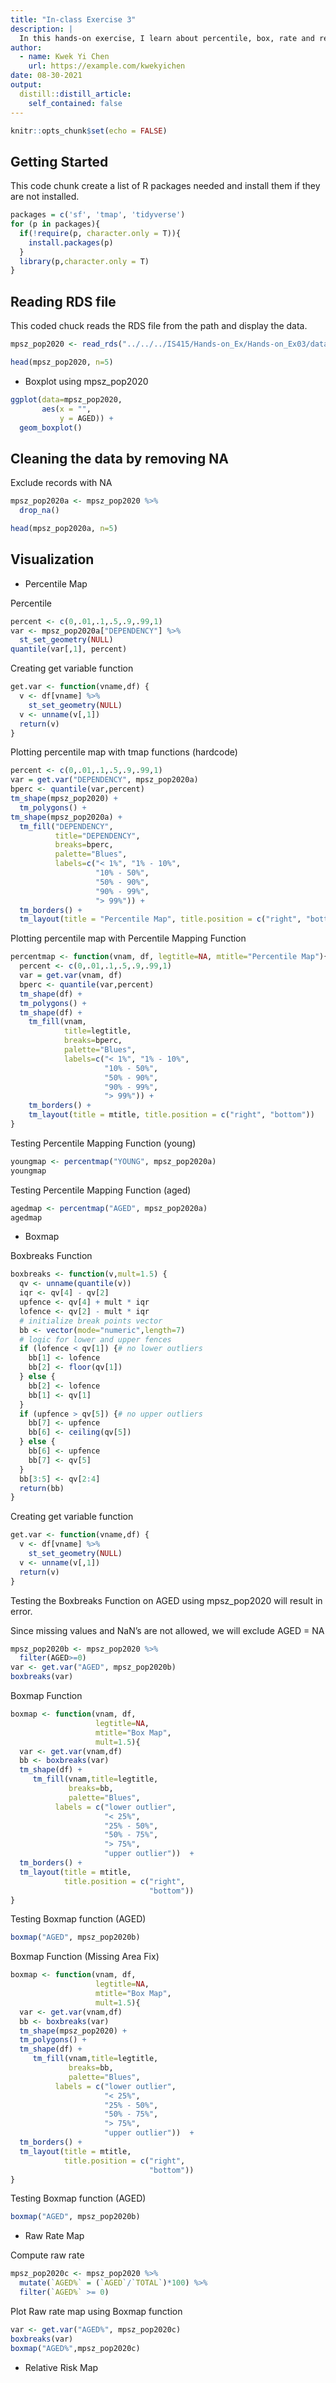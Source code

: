 ```yaml
---
title: "In-class Exercise 3"
description: |
  In this hands-on exercise, I learn about percentile, box, rate and relative risk map.
author:
  - name: Kwek Yi Chen
    url: https://example.com/kwekyichen
date: 08-30-2021
output:
  distill::distill_article:
    self_contained: false
---
```



```r
knitr::opts_chunk$set(echo = FALSE)
```


## Getting Started

This code chunk create a list of R packages needed and install them if they are not installed.

```r
packages = c('sf', 'tmap', 'tidyverse')
for (p in packages){
  if(!require(p, character.only = T)){
    install.packages(p)
  }
  library(p,character.only = T)
}
```

## Reading RDS file

This coded chuck reads the RDS file from the path and display the data.

```r
mpsz_pop2020 <- read_rds("../../../IS415/Hands-on_Ex/Hands-on_Ex03/data/rds/mpszpop2020.rds")

head(mpsz_pop2020, n=5) 
```

- Boxplot using mpsz_pop2020

```r
ggplot(data=mpsz_pop2020, 
       aes(x = "", 
           y = AGED)) +
  geom_boxplot()
```

## Cleaning the data by removing NA 

Exclude records with NA

```r
mpsz_pop2020a <- mpsz_pop2020 %>%
  drop_na()

head(mpsz_pop2020a, n=5) 
```

## Visualization

- Percentile Map

Percentile

```r
percent <- c(0,.01,.1,.5,.9,.99,1)
var <- mpsz_pop2020a["DEPENDENCY"] %>%
  st_set_geometry(NULL)
quantile(var[,1], percent)
```

Creating get variable function

```r
get.var <- function(vname,df) {
  v <- df[vname] %>%
    st_set_geometry(NULL)
  v <- unname(v[,1])
  return(v)
}
```

Plotting percentile map with tmap functions (hardcode)

```r
percent <- c(0,.01,.1,.5,.9,.99,1)
var = get.var("DEPENDENCY", mpsz_pop2020a)
bperc <- quantile(var,percent)
tm_shape(mpsz_pop2020) + 
  tm_polygons() +
tm_shape(mpsz_pop2020a) +
  tm_fill("DEPENDENCY",
          title="DEPENDENCY",
          breaks=bperc,
          palette="Blues",
          labels=c("< 1%", "1% - 10%",
                   "10% - 50%",
                   "50% - 90%",
                   "90% - 99%",
                   "> 99%")) + 
  tm_borders() +
  tm_layout(title = "Percentile Map", title.position = c("right", "bottom"))
```

Plotting percentile map with Percentile Mapping Function

```r
percentmap <- function(vnam, df, legtitle=NA, mtitle="Percentile Map"){
  percent <- c(0,.01,.1,.5,.9,.99,1)
  var = get.var(vnam, df)
  bperc <- quantile(var,percent)
  tm_shape(df) + 
  tm_polygons() +
  tm_shape(df) +
    tm_fill(vnam,
            title=legtitle,
            breaks=bperc,
            palette="Blues",
            labels=c("< 1%", "1% - 10%",
                     "10% - 50%",
                     "50% - 90%",
                     "90% - 99%",
                     "> 99%")) + 
    tm_borders() +
    tm_layout(title = mtitle, title.position = c("right", "bottom"))
}
```

Testing Percentile Mapping Function (young)

```r
youngmap <- percentmap("YOUNG", mpsz_pop2020a)
youngmap
```

Testing Percentile Mapping Function (aged)

```r
agedmap <- percentmap("AGED", mpsz_pop2020a)
agedmap
```

- Boxmap

Boxbreaks Function

```r
boxbreaks <- function(v,mult=1.5) {
  qv <- unname(quantile(v))
  iqr <- qv[4] - qv[2]
  upfence <- qv[4] + mult * iqr
  lofence <- qv[2] - mult * iqr
  # initialize break points vector
  bb <- vector(mode="numeric",length=7)
  # logic for lower and upper fences
  if (lofence < qv[1]) {# no lower outliers
    bb[1] <- lofence
    bb[2] <- floor(qv[1])
  } else {
    bb[2] <- lofence
    bb[1] <- qv[1]
  }
  if (upfence > qv[5]) {# no upper outliers
    bb[7] <- upfence
    bb[6] <- ceiling(qv[5])
  } else {
    bb[6] <- upfence
    bb[7] <- qv[5]
  }
  bb[3:5] <- qv[2:4]
  return(bb)
}
```


Creating get variable function

```r
get.var <- function(vname,df) {
  v <- df[vname] %>%
    st_set_geometry(NULL)
  v <- unname(v[,1])
  return(v)
}
```

Testing the Boxbreaks Function on AGED using mpsz_pop2020 will result in error.

Since missing values and NaN's are not allowed, we will exclude AGED = NA

```r
mpsz_pop2020b <- mpsz_pop2020 %>%
  filter(AGED>=0)
var <- get.var("AGED", mpsz_pop2020b)
boxbreaks(var)
```

Boxmap Function

```r
boxmap <- function(vnam, df, 
                   legtitle=NA,
                   mtitle="Box Map",
                   mult=1.5){
  var <- get.var(vnam,df)
  bb <- boxbreaks(var)
  tm_shape(df) +
     tm_fill(vnam,title=legtitle,
             breaks=bb,
             palette="Blues",
          labels = c("lower outlier", 
                     "< 25%", 
                     "25% - 50%", 
                     "50% - 75%",
                     "> 75%", 
                     "upper outlier"))  +
  tm_borders() +
  tm_layout(title = mtitle, 
            title.position = c("right",
                               "bottom"))
}
```

Testing Boxmap function (AGED)

```r
boxmap("AGED", mpsz_pop2020b)
```

Boxmap Function (Missing Area Fix)

```r
boxmap <- function(vnam, df, 
                   legtitle=NA,
                   mtitle="Box Map",
                   mult=1.5){
  var <- get.var(vnam,df)
  bb <- boxbreaks(var)
  tm_shape(mpsz_pop2020) +
  tm_polygons() +
  tm_shape(df) +
     tm_fill(vnam,title=legtitle,
             breaks=bb,
             palette="Blues",
          labels = c("lower outlier", 
                     "< 25%", 
                     "25% - 50%", 
                     "50% - 75%",
                     "> 75%", 
                     "upper outlier"))  +
  tm_borders() +
  tm_layout(title = mtitle, 
            title.position = c("right",
                               "bottom"))
}
```

Testing Boxmap function (AGED)

```r
boxmap("AGED", mpsz_pop2020b)
```

- Raw Rate Map

Compute raw rate

```r
mpsz_pop2020c <- mpsz_pop2020 %>%
  mutate(`AGED%` = (`AGED`/`TOTAL`)*100) %>%
  filter(`AGED%` >= 0)
```

Plot Raw rate map using Boxmap function 

```r
var <- get.var("AGED%", mpsz_pop2020c)
boxbreaks(var)
boxmap("AGED%",mpsz_pop2020c)
```

- Relative Risk Map

```r

```

```r

```
